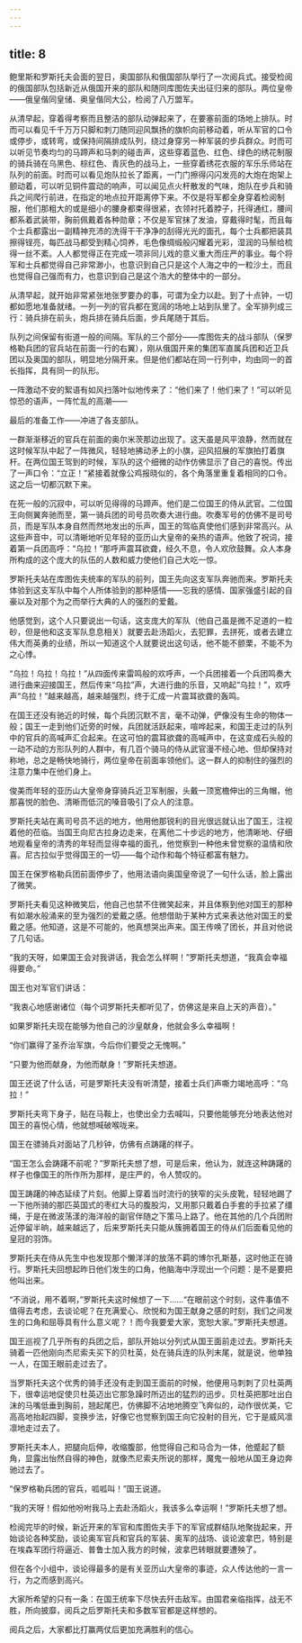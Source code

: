 ```yaml
---
---
---
```

title: 8
---





鲍里斯和罗斯托夫会面的翌日，奥国部队和俄国部队举行了一次阅兵式。接受检阅的俄国部队包括新近从俄国开来的部队和随同库图佐夫出征归来的部队。两位皇帝——俄皇偕同皇储、奥皇偕同大公，检阅了八万盟军。

从清早起，穿着得考察而且整洁的部队动弹起来了，在要塞前面的场地上排队。时而可以看见千千万万只脚和刺刀随同迎风飘扬的旗帜向前移动着，听从军官的口令或停步，或转弯，或保持间隔排成队列，绕过身穿另一种军装的步兵群众。时而可以听见节奏均匀的马蹄声和马刺的碰击声，这些穿着蓝色、红色、绿色的绣花制服的骑兵骑在乌黑色、棕红色、青灰色的战马上，一些穿着绣花衣服的军乐乐师站在队列的前面。时而可以看见炮队拉长了距离，一门门擦得闪闪发亮的大炮在炮架上颤动着，可以听见铜件震动的响声，可以闻见点火杆散发的气味，炮队在步兵和骑兵之间爬行前进，在指定的地点拉开距离停下来。不仅是将军都全身穿着检阅制服，他们那粗大的或是细小的腰身都束得很紧，衣领衬托着脖子，托得通红，腰间都系着武装带，胸前佩戴着各种勋章；不仅是军官抹了发油，穿戴得时髦，而且每个士兵都露出一副精神充沛的洗得干干净净的刮得光光的面孔，每个士兵都把装具擦得锃亮，每匹战马都受到精心饲养，毛色像绸缎般闪耀着光彩，湿润的马鬃给梳得一丝不紊。人人都觉得正在完成一项非同儿戏的意义重大而庄严的事业。每个将军和士兵都觉得自己非常渺小，也意识到自己只是这个人海之中的一粒沙土，而且也觉得自己强而有力，也意识到自己是这个浩大的整体中的一部分。

从清早起，就开始非常紧张地张罗要办的事，可谓为全力以赴。到了十点钟，一切都如愿地准备就绪。一列一列的官兵都在宽阔的场地上站到队里了。全军排列成三行：骑兵排在前头，炮兵排在骑兵后面，步兵尾随于其后。

队列之间保留有街道一般的间隔。军队的三个部分——库图佐夫的战斗部队（保罗格勒兵团的官兵站在前面一行的右翼），刚从俄国开来的集团军直属兵团和近卫兵团以及奥国的部队，明显地分隔开来。但是他们都站在同一行列中，均由同一的首长指挥，具有同一的队形。

一阵激动不安的絮语有如风扫落叶似地传来了：“他们来了！他们来了！”可以听见惊恐的语声，一阵忙乱的高潮——

最后的准备工作——冲进了各支部队。

一群渐渐移近的官兵在前面的奥尔米茨那边出现了。这天虽是风平浪静，然而就在这时候军队中起了一阵微风，轻轻地拂动矛上的小旗，迎风招展的军旗拍打着旗杆。在两位国王驾到的时候，军队的这个细微的动作仿佛显示了自己的喜悦。传出了一声口令：“立正！”紧接着就像公鸡报晓似的，各个角落里重复着相同的口令。这之后一切都沉默下来。

在死一般的沉寂中，可以听见得得的马蹄声。他们是二位国王的侍从武官。二位国王向侧翼奔驰而至，第一骑兵团的司号员吹奏大进行曲。吹奏军号的仿佛不是司号员，而是军队本身自然而然地发出的乐声，国王的驾临真使他们感到非常高兴。从这些声音中，可以清晰地听见年轻的亚历山大皇帝的亲热的语声。他致了祝词，接着第一兵团高呼：“乌拉！”那呼声震耳欲聋，经久不息，令人欢欣鼓舞。众人本身所构成的这个庞大的队伍的人数和威力使他们自己大吃一惊。

罗斯托夫站在库图佐夫统率的军队的前列，国王先向这支军队奔驰而来。罗斯托夫体验到这支军队中每个人所体验到的那种感情——忘我的感情、国家强盛引起的自豪以及对那个为之而举行大典的人的强烈的爱戴。

他感觉到，这个人只要说出一句话，这支庞大的军队（他自己虽是微不足道的一粒砂，但是他和这支军队息息相关）就要去赴汤蹈火，去犯罪，去拼死，或者去建立伟大而英勇的业绩，所以一知道这个人就要说出这句话，他不能不颤栗，不能不为之心悸。

“乌拉！乌拉！乌拉！”从四面传来雷鸣般的欢呼声，一个兵团接着一个兵团鸣奏大进行曲来迎接国王，然后传来“乌拉”声，大进行曲的乐音，又响起“乌拉！”，欢呼声“乌拉！”越来越高，越来越强烈，终于汇成一片震耳欲聋的轰鸣。

在国王还没有驰近的时候，每个兵团沉默不言，毫不动弹，俨像没有生命的物体一般；国王一走到他们近旁的时候，兵团就活跃起来，喧哗起来，和国王走过的队列中的官兵的高喊声汇合起来。在这可怕的震耳欲聋的高喊声中，在这变成石头般的一动不动的方形队列的人群中，有几百个骑马的侍从武官漫不经心地、但却保持对称地，总之是畅快地骑行，两位皇帝在前面率领他们。这一群人的抑制住的强烈的注意力集中在他们身上。

俊美而年轻的亚历山大皇帝身穿骑兵近卫军制服，头戴一顶宽檐伸出的三角帽，他那喜悦的脸色、清晰而低沉的嗓音吸引了众人的注意。

罗斯托夫站在离司号员不远的地方，他用他那锐利的目光很远就认出了国王，注视着他的莅临。当国王向尼古拉身边走来，在离他二十步远的地方，他清晰地、仔细地观看皇帝的清秀的年轻而显得幸福的面孔，他觉察到一种他未曾觉察的温情和欣喜。尼古拉似乎觉得国王的一切——每个动作和每个特征都富有魅力。

国王在保罗格勒兵团前面停步了，他用法语向奥国皇帝说了一句什么话，脸上露出了微笑。

罗斯托夫看见这种微笑后，他自己也禁不住微笑起来，并且体察到他对国王的那种有如潮水般涌来的至为强烈的爱戴之感。他想借助于某种方式来表达他对国王的爱戴之感。他知道，这是不可能的，他真想哭出声来。国王传唤了团长，并且对他说了几句话。

“我的天呀，如果国王会对我讲话，我会怎么样啊！”罗斯托夫想道，“我真会幸福得要命。”

国王也对军官们讲话：

“我衷心地感谢诸位（每个词罗斯托夫都听见了，仿佛这是来自上天的声音）。”

如果罗斯托夫现在能够为他自己的沙皇献身，他就会多么幸福啊！

“你们赢得了圣乔治军旗，今后你们要受之无愧啊。”

“只要为他而献身，为他而献身！”罗斯托夫想道。

国王还说了什么话，可是罗斯托夫没有听清楚，接着士兵们声嘶力竭地高呼：“乌拉！”

罗斯托夫弯下身子，贴在马鞍上，也使出全力去喊叫，只要他能够充分地表达他对国王的喜悦心情，他就想喊破喉咙来。

国王在骠骑兵对面站了几秒钟，仿佛有点踌躇的样子。

“国王怎么会踌躇不前呢？”罗斯托夫想了想，可是后来，他认为，就连这种踌躇的样子也像国王的所作所为那样，是庄严的，令人赞叹的。

国王踌躇的神态延续了片刻。他脚上穿着当时流行的狭窄的尖头皮靴，轻轻地踢了一下他所骑的那匹英国式的枣红大马的腹股沟，又用那只戴着白手套的手拉紧了缰绳，于是在微波荡漾的海洋般的副官伴随之下策马上路了。他在其他的几个兵团附近停留半晌，越来越远了，后来罗斯托夫只能从簇拥着国王的侍从们后面看见他的皇冠的羽饰。

罗斯托夫在侍从先生中也发现那个懒洋洋的放荡不羁的博尔孔斯基，这时他正在骑行。罗斯托夫回想起昨日他们发生的口角，他脑海中浮现出一个问题：是不是要把他叫出来。

“不消说，用不着啊，”罗斯托夫这时候想了一下……“在眼前这个时刻，这件事值不值得去考虑，去谈论呢？在充满爱心、欣悦和为国王献身之感的时刻，我们之间发生的口角和屈辱具有什么意义呢？！而今我要爱大家，宽恕大家。”罗斯托夫想道。

国王巡视了几乎所有的兵团之后，部队开始以分列式从国王面前走过去。罗斯托夫骑着一匹他刚向杰尼索夫买下的贝杜英，处在骑兵连的队列末尾，就是说，他单独一人，在国王眼前走过去了。

当罗斯托夫这个优秀的骑手还没有走到国王面前的时候，他便用马刺刺了贝杜英两下，很幸运地促使贝杜英迈出它那急躁时所迈出的猛烈的迅步。贝杜英把那吐出白沫的马嘴低垂到胸前，翘起尾巴，仿佛脚不沾地地腾空飞奔似的，动作很优美，它高高地抬起四脚，变换步法，好像它也觉察到国王向它投射的目光，它于是威风凛凛地走过去了。

罗斯托夫本人，把腿向后伸，收缩腹部，他觉得自己和马合为一体，他蹙起了额角，显露出怡然自得的神色，就像杰尼索夫所说的那样，魔鬼一般地从国王身边奔驰过去了。

“保罗格勒兵团的官兵，呱呱叫！”国王说道。

“我的天呀！假如他吩咐我马上去赴汤蹈火，我该多么幸运啊！”罗斯托夫想了想。

检阅完毕的时候，新近开来的军官和库图佐夫手下的军官成群结队地聚拢起来，开始谈论各种奖励，谈论奥军官兵和官兵的军装、奥军的战场、谈论波拿巴，特别是在埃森军团行将逼近、普鲁士加入我方的时候，波拿巴转眼就要遭殃了。

但在各个小组中，谈论得最多的是有关亚历山大皇帝的事迹，众人传达他的一言一行，为之而感到高兴。

大家所希望的只有一条：在国王统率下尽快去歼击敌军。由国君亲临指挥，战无不胜，所向披靡，阅兵之后罗斯托夫和多数军官都是这样想的。

阅兵之后，大家都比打赢两仗后更加充满胜利的信心。